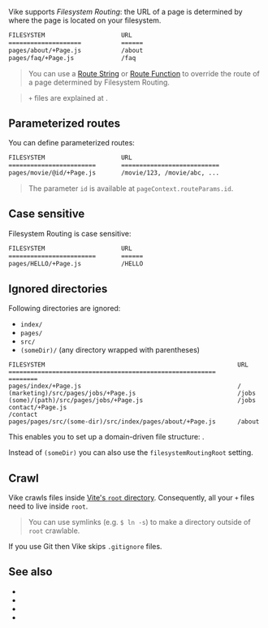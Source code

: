 
Vike supports *Filesystem Routing*: the URL of a page is determined by where the page is located on your filesystem.

```bash
FILESYSTEM                     URL
====================           ======
pages/about/+Page.js           /about
pages/faq/+Page.js             /faq
```

> You can use a [Route String](/route-string) or [Route Function](route-function) to override the route of a page determined by Filesystem Routing.

> `+` files are explained at <Link href="/config#files" doNotInferSectionTitle />.

## Parameterized routes

You can define parameterized routes:

```bash
FILESYSTEM                     URL
========================       ===========================
pages/movie/@id/+Page.js       /movie/123, /movie/abc, ...
```

> The parameter `id` is available at <Link href="/pageContext">`pageContext.routeParams.id`</Link>.


## Case sensitive

Filesystem Routing is case sensitive:

```bash
FILESYSTEM                     URL
========================       ======
pages/HELLO/+Page.js           /HELLO
```

## Ignored directories

Following directories are ignored:
 - `index/`
 - `pages/`
 - `src/`
 - `(someDir)/` (any directory wrapped with parentheses)

```
FILESYSTEM                                                     URL
=========================================================      ========
pages/index/+Page.js                                           /
(marketing)/src/pages/jobs/+Page.js                            /jobs
(some)/(path)/src/pages/jobs/+Page.js                          /jobs
contact/+Page.js                                               /contact
pages/pages/src/(some-dir)/src/index/pages/about/+Page.js      /about
```

This enables you to set up a domain-driven file structure: <Link href='/file-structure#domain-driven' />.

Instead of `(someDir)` you can also use the <Link href="/filesystemRoutingRoot">`filesystemRoutingRoot` setting</Link>.


## Crawl

Vike crawls files inside [Vite's `root` directory](https://vitejs.dev/config/shared-options.html#root). Consequently, all your <Link href="/config#files">`+` files</Link> need to live inside `root`.

> You can use symlinks (e.g. `$ ln -s`) to make a directory outside of `root` crawlable.

If you use Git then Vike skips `.gitignore` files.


## See also

 - <Link href="/config#files" doNotInferSectionTitle />
 - <Link href="/routing" />
 - <Link href="/file-structure" />
 - <Link href="/filesystemRoutingRoot" />
